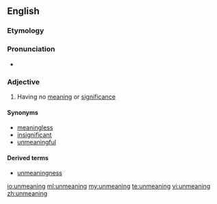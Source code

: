 ==English==

===Etymology===

{{prefix|un|meaning}}

===Pronunciation===
*{{IPA|ʌnˈmiːnɪŋ}}

===Adjective===
{{en-adj}}

# {{context|dated|lang=en}} Having no [[meaning]] or [[significance]]

====Synonyms====
*[[meaningless]]
*[[insignificant]]
*[[unmeaningful]]

====Derived terms====
*[[unmeaningness]]

[[io:unmeaning]]
[[ml:unmeaning]]
[[my:unmeaning]]
[[te:unmeaning]]
[[vi:unmeaning]]
[[zh:unmeaning]]